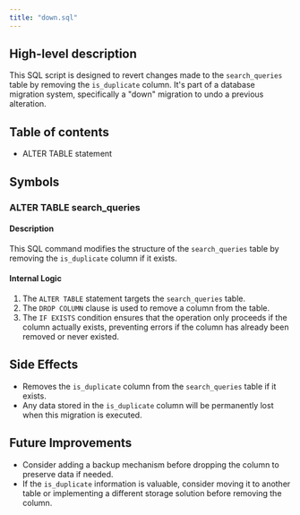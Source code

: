 ```yaml
---
title: "down.sql"
---
```


## High-level description
This SQL script is designed to revert changes made to the `search_queries` table by removing the `is_duplicate` column. It's part of a database migration system, specifically a "down" migration to undo a previous alteration.

## Table of contents
- ALTER TABLE statement

## Symbols

### ALTER TABLE search_queries
#### Description
This SQL command modifies the structure of the `search_queries` table by removing the `is_duplicate` column if it exists.

#### Internal Logic
1. The `ALTER TABLE` statement targets the `search_queries` table.
2. The `DROP COLUMN` clause is used to remove a column from the table.
3. The `IF EXISTS` condition ensures that the operation only proceeds if the column actually exists, preventing errors if the column has already been removed or never existed.

## Side Effects
- Removes the `is_duplicate` column from the `search_queries` table if it exists.
- Any data stored in the `is_duplicate` column will be permanently lost when this migration is executed.

## Future Improvements
- Consider adding a backup mechanism before dropping the column to preserve data if needed.
- If the `is_duplicate` information is valuable, consider moving it to another table or implementing a different storage solution before removing the column.